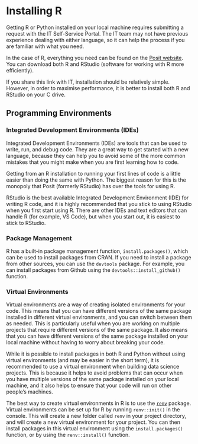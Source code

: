 # Installing R {#sec-installation .unnumbered}

Getting R or Python installed on your local machine requires submitting a request with the IT Self-Service Portal. The IT team may not have previous experience dealing with either language, so it can help the process if you are familiar with what you need.

In the case of R, everything you need can be found on the [Posit website](https://posit.co/download/rstudio-desktop/). You can download both R and RStudio (software for working with R more efficiently).

If you share this link with IT, installation should be relatively simple. However, in order to maximise performance, it is better to install both R and RStudio on your C drive.

## Programming Environments

### Integrated Development Environments (IDEs)

Integrated Development Environments (IDEs) are tools that can be used to write, run, and debug code. They are a great way to get started with a new language, because they can help you to avoid some of the more common mistakes that you might make when you are first learning how to code.

Getting from an R installation to running your first lines of code is a little easier than doing the same with Python. The biggest reason for this is the monopoly that Posit (formerly RStudio) has over the tools for using R.

RStudio is the best available Integrated Development Environment (IDE) for writing R code, and it is highly recommended that you stick to using RStudio when you first start using R. There are other IDEs and text editors that can handle R (for example, VS Code), but when you start out, it is easiest to stick to RStudio.

### Package Management

R has a built-in package management function, `install.packages()`, which can be used to install packages from CRAN. If you need to install a package from other sources, you can use the `devtools` package. For example, you can install packages from Github using the `devtools::install_github()` function.

### Virtual Environments

Virtual environments are a way of creating isolated environments for your code. This means that you can have different versions of the same package installed in different virtual environments, and you can switch between them as needed. This is particularly useful when you are working on multiple projects that require different versions of the same package. It also means that you can have different versions of the same package installed on your local machine without having to worry about breaking your code.

While it is possible to install packages in both R and Python without using virtual environments (and may be easier in the short term), it is recommended to use a virtual environment when building data science projects. This is because it helps to avoid problems that can occur when you have multiple versions of the same package installed on your local machine, and it also helps to ensure that your code will run on other people's machines.

The best way to create virtual environments in R is to use the [`renv`](https://rstudio.github.io/renv/) package. Virtual environments can be set up for R by running `renv::init()` in the console. This will create a new folder called `renv` in your project directory, and will create a new virtual environment for your project. You can then install packages in this virtual environment using the `install.packages()` function, or by using the `renv::install()` function.
